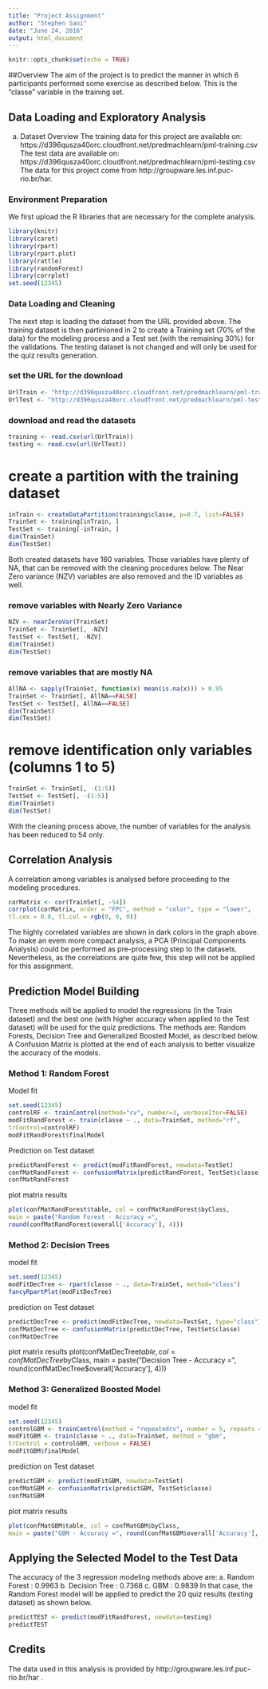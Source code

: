 ```yaml
---
title: "Project Assignment"
author: "Stephen Sani"
date: "June 24, 2016"
output: html_document
---
```


```r
knitr::opts_chunk$set(echo = TRUE)
```


##Overview
The aim of the project is to predict the manner in which 6 participants performed some exercise as described below. This is the "classe" variable in the training set.

## Data Loading and Exploratory Analysis
a) Dataset Overview
The training data for this project are available on:
https://d396qusza40orc.cloudfront.net/predmachlearn/pml-training.csv
The test data are available on:
https://d396qusza40orc.cloudfront.net/predmachlearn/pml-testing.csv
The data for this project come from http://groupware.les.inf.puc-rio.br/har. 

### Environment Preparation
We first upload the R libraries that are necessary for the complete analysis.

```r
library(knitr)
library(caret)
library(rpart)
library(rpart.plot)
library(rattle)
library(randomForest)
library(corrplot)
set.seed(12345)
```


### Data Loading and Cleaning
The next step is loading the dataset from the URL provided above. The training dataset is then partinioned in 2 to create a Training set (70% of the data) for the modeling process and a Test set (with the remaining 30%) for the validations. The testing dataset is not changed and will only be used for the quiz results generation.

### set the URL for the download
```r
UrlTrain <- "http://d396qusza40orc.cloudfront.net/predmachlearn/pml-training.csv"
UrlTest <- "http://d396qusza40orc.cloudfront.net/predmachlearn/pml-testing.csv"
```


### download and read the datasets
```r
training <- read.csv(url(UrlTrain))
testing <- read.csv(url(UrlTest))
```

# create a partition with the training dataset
```r
inTrain <- createDataPartition(training$classe, p=0.7, list=FALSE)
TrainSet <- training[inTrain, ]
TestSet <- training[-inTrain, ]
dim(TrainSet)
dim(TestSet)
```


Both created datasets have 160 variables. Those variables have plenty of NA, that can be removed with the cleaning procedures below. The Near Zero variance (NZV) variables are also removed and the ID variables as well.

### remove variables with Nearly Zero Variance
```r
NZV <- nearZeroVar(TrainSet)
TrainSet <- TrainSet[, -NZV]
TestSet <- TestSet[, -NZV]
dim(TrainSet)
dim(TestSet)
```


### remove variables that are mostly NA
```r
AllNA <- sapply(TrainSet, function(x) mean(is.na(x))) > 0.95
TrainSet <- TrainSet[, AllNA==FALSE]
TestSet <- TestSet[, AllNA==FALSE]
dim(TrainSet)
dim(TestSet)
```


# remove identification only variables (columns 1 to 5)
```r
TrainSet <- TrainSet[, -(1:5)]
TestSet <- TestSet[, -(1:5)]
dim(TrainSet)
dim(TestSet)
```


With the cleaning process above, the number of variables for the analysis has been reduced to 54 only.

## Correlation Analysis
A correlation among variables is analysed before proceeding to the modeling procedures.
```r
corMatrix <- cor(TrainSet[, -54])
corrplot(corMatrix, order = "FPC", method = "color", type = "lower",
tl.cex = 0.8, tl.col = rgb(0, 0, 0))
```

The highly correlated variables are shown in dark colors in the graph above. To make an evem more compact analysis, a PCA (Principal Components Analysis) could be performed as pre-processing step to the datasets. Nevertheless, as the correlations are quite few, this step will not be applied for this assignment.

## Prediction Model Building
Three methods will be applied to model the regressions (in the Train dataset) and the best one (with higher accuracy when applied to the Test dataset) will be used for the quiz predictions. The methods are: Random Forests, Decision Tree and Generalized Boosted Model, as described below. A Confusion Matrix is plotted at the end of each analysis to better visualize the accuracy of the models.

### Method 1: Random Forest
Model fit
```r
set.seed(12345)
controlRF <- trainControl(method="cv", number=3, verboseIter=FALSE)
modFitRandForest <- train(classe ~ ., data=TrainSet, method="rf",
trControl=controlRF)
modFitRandForest$finalModel
```


Prediction on Test dataset
```r
predictRandForest <- predict(modFitRandForest, newdata=TestSet)
confMatRandForest <- confusionMatrix(predictRandForest, TestSet$classe)
confMatRandForest
```


plot matrix results
```r
plot(confMatRandForest$table, col = confMatRandForest$byClass,
main = paste("Random Forest - Accuracy =",
round(confMatRandForest$overall['Accuracy'], 4)))
```


### Method 2: Decision Trees
model fit
```r
set.seed(12345)
modFitDecTree <- rpart(classe ~ ., data=TrainSet, method="class")
fancyRpartPlot(modFitDecTree)
```


prediction on Test dataset
```r
predictDecTree <- predict(modFitDecTree, newdata=TestSet, type="class")
confMatDecTree <- confusionMatrix(predictDecTree, TestSet$classe)
confMatDecTree
```


plot matrix results
plot(confMatDecTree$table, col = confMatDecTree$byClass,
main = paste("Decision Tree - Accuracy =",
round(confMatDecTree$overall['Accuracy'], 4)))

### Method 3: Generalized Boosted Model
model fit
```r
set.seed(12345)
controlGBM <- trainControl(method = "repeatedcv", number = 5, repeats = 1)
modFitGBM <- train(classe ~ ., data=TrainSet, method = "gbm",
trControl = controlGBM, verbose = FALSE)
modFitGBM$finalModel
```


prediction on Test dataset
```r
predictGBM <- predict(modFitGBM, newdata=TestSet)
confMatGBM <- confusionMatrix(predictGBM, TestSet$classe)
confMatGBM
```


plot matrix results
```r
plot(confMatGBM$table, col = confMatGBM$byClass,
main = paste("GBM - Accuracy =", round(confMatGBM$overall['Accuracy'], 4)))

```

## Applying the Selected Model to the Test Data
The accuracy of the 3 regression modeling methods above are:
a. Random Forest : 0.9963
b. Decision Tree : 0.7368
c. GBM : 0.9839
In that case, the Random Forest model will be applied to predict the 20 quiz results (testing dataset) as shown below.
```r
predictTEST <- predict(modFitRandForest, newdata=testing)
predictTEST
```
## Credits
The data used in this analysis is provided by http://groupware.les.inf.puc-rio.br/har .

